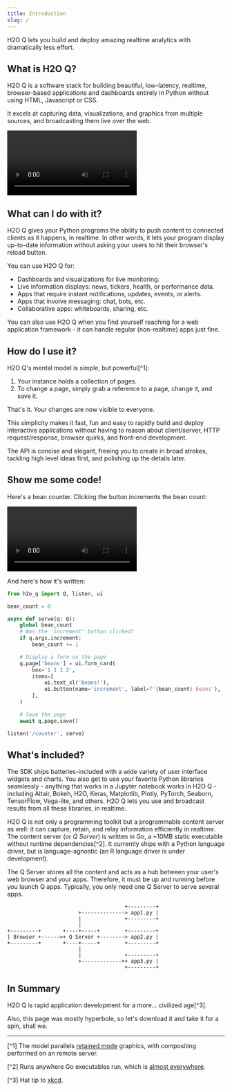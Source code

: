 ```yaml
---
title: Introduction
slug: /
---
```


H2O Q lets you build and deploy amazing realtime analytics with dramatically less effort.

## What is H2O Q?

H2O Q is a software stack for building beautiful, low-latency, realtime, browser-based applications and dashboards entirely in Python without using HTML, Javascript or CSS.

It excels at capturing data, visualizations, and graphics from multiple sources, and broadcasting them live over the web.

<video controls loop><source src={useBaseUrl('assets/docs/getting-started__dashboard.mp4')} type='video/mp4'/></video>

## What can I do with it?

H2O Q gives your Python programs the ability to push content to connected clients as it happens, in realtime. In other words, it lets your program display up-to-date information without asking your users to hit their browser's reload button.

You can use H2O Q for:
- Dashboards and visualizations for live monitoring.
- Live information displays: news, tickers, health, or performance data.
- Apps that require instant notifications, updates, events, or alerts.
- Apps that involve messaging: chat, bots, etc.
- Collaborative apps: whiteboards, sharing, etc.

You can also use H2O Q when you find yourself reaching for a web application framework - it can handle regular (non-realtime) apps just fine.

## How do I use it?

H2O Q's mental model is simple, but powerful[^1]:
1. Your instance holds a collection of pages.
2. To change a page, simply grab a reference to a page, change it, and save it.

That's it. Your changes are now visible to everyone.

This simplicity makes it fast, fun and easy to rapidly build and deploy interactive applications without having to reason about client/server, HTTP request/response, browser quirks, and front-end development.

The API is concise and elegant, freeing you to create in broad strokes, tackling high level ideas first, and polishing up the details later.

## Show me some code!

Here's a bean counter. Clicking the button increments the bean count:

<video controls loop><source src={useBaseUrl('assets/docs/getting-started__beans.mp4')} type='video/mp4'/></video>

And here's how it's written:

```py {8-9,16}
from h2o_q import Q, listen, ui

bean_count = 0

async def serve(q: Q):
    global bean_count
    # Was the 'increment' button clicked?
    if q.args.increment:
        bean_count += 1

    # Display a form on the page
    q.page['beans'] = ui.form_card(
        box='1 1 1 2',
        items=[
            ui.text_xl('Beans!'),
            ui.button(name='increment', label=f'{bean_count} beans'),
        ],
    )

    # Save the page
    await q.page.save()

listen('/counter', serve)
```

## What's included?

The SDK ships batteries-included with a wide variety of user interface widgets and charts. You also get to use your favorite Python libraries seamlessly - anything that works in a Jupyter notebook works in H2O Q - including Altair, Bokeh, H2O, Keras, Matplotlib, Plotly, PyTorch, Seaborn, TensorFlow, Vega-lite, and others. H2O Q lets you use and broadcast results from all these libraries, in realtime.

H2O Q is not only a programming toolkit but a programmable content server  as well: it can capture, retain, and relay information efficiently in realtime. The content server (or *Q Server*) is written in Go, a ~10MB static executable without runtime dependencies[^2]. It currently ships with a Python language driver, but is language-agnostic (an R language driver is under development).

The Q Server stores all the content and acts as a hub between your user's web browser and your apps. Therefore, it must be up and running before you launch Q apps. Typically, you only need one Q Server to serve several apps.

```
                                      +---------+
                       +--------------> app1.py |
                       |              +---------+
                       |
+---------+       +----+-----+        +---------+
| Browser +------>+ Q Server +--------> app2.py |
+---------+       +----+-----+        +---------+
                       |
                       |              +---------+
                       +------------->+ app3.py |
                                      +---------+

```




## In Summary

H2O Q is rapid application development for a more... civilized age[^3].

Also, this page was mostly hyperbole, so let's download it and take it for a spin, shall we.

---

[^1] The model parallels [retained mode](https://en.wikipedia.org/wiki/Retained_mode) graphics, with compositing performed on an remote server.

[^2] Runs anywhere Go executables run, which is [almost everywhere](https://gist.github.com/asukakenji/f15ba7e588ac42795f421b48b8aede63).

[^3] Hat tip to [xkcd](https://xkcd.com/297/).
